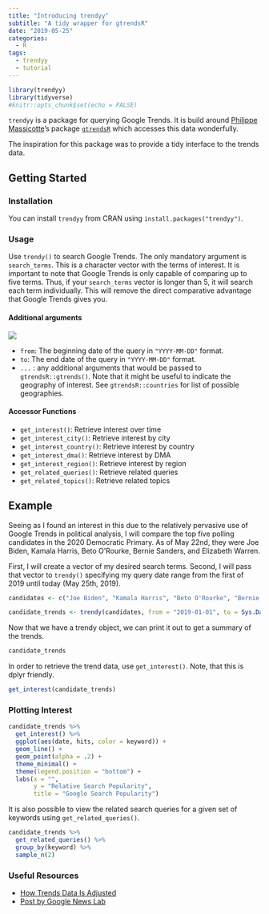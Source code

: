 ```yaml
---
title: "Introducing trendyy"
subtitle: "A tidy wrapper for gtrendsR"
date: "2019-05-25"
categories:
  - R
tags:
  - trendyy
  - tutorial
---
```


```r
library(trendyy)
library(tidyverse)
#knitr::opts_chunk$set(echo = FALSE)
```

`trendyy` is a package for querying Google Trends. It is build around [Philippe Massicotte](https://github.com/PMassicotte)'s package [`gtrendsR`](https://github.com/PMassicotte/gtrendsR) which accesses this data wonderfully.

The inspiration for this package was to provide a tidy interface to the trends data.


## Getting Started

### Installation

You can install `trendyy` from CRAN using `install.packages("trendyy")`.

### Usage

Use `trendy()` to search Google Trends. The only mandatory argument is `search_terms`. This is a character vector with the terms of interest. It is important to note that Google Trends is only capable of comparing up to five terms. Thus, if your `search_terms` vector is longer than 5, it will search each term individually. This will remove the direct comparative advantage that Google Trends gives you.

#### Additional arguments

![](https://imgs.xkcd.com/comics/iso_8601_2x.png)

- `from`: The beginning date of the query in `"YYYY-MM-DD"` format.
- `to`: The end date of the query in `"YYYY-MM-DD"` format.
- `...` : any additional arguments that would be passed to `gtrendsR::gtrends()`. Note that it might be useful to indicate the geography of interest. See `gtrendsR::countries` for list of possible geographies. 

#### Accessor Functions

- `get_interest()`: Retrieve interest over time
- `get_interest_city()`:	Retrieve interest by city
- `get_interest_country()`:	Retrieve interest by country
- `get_interest_dma()`:	Retrieve interest by DMA
- `get_interest_region()`:	Retrieve interest by region
- `get_related_queries()`:	Retrieve related queries
- `get_related_topics()`:	Retrieve related topics


## Example

Seeing as I found an interest in this due to the relatively pervasive use of Google Trends in political analysis, I will compare the top five polling candidates in the 2020 Democratic Primary. As of May 22nd, they were Joe Biden, Kamala Harris, Beto O'Rourke, Bernie Sanders, and Elizabeth Warren. 

First, I will create a vector of my desired search terms. Second, I will pass that vector to `trendy()` specifying my query date range from the first of 2019 until today (May 25th, 2019).


```r
candidates <- c("Joe Biden", "Kamala Harris", "Beto O'Rourke", "Bernie Sanders", "Elizabeth Warren")

candidate_trends <- trendy(candidates, from = "2019-01-01", to = Sys.Date())
```


Now that we have a trendy object, we can print it out to get a summary of the trends.

```r
candidate_trends
```

In order to retrieve the trend data, use `get_interest()`. Note, that this is dplyr friendly. 

```r
get_interest(candidate_trends)
```

### Plotting Interest

```r
candidate_trends %>% 
  get_interest() %>% 
  ggplot(aes(date, hits, color = keyword)) +
  geom_line() +
  geom_point(alpha = .2) +
  theme_minimal() +
  theme(legend.position = "bottom") +
  labs(x = "", 
       y = "Relative Search Popularity",
       title = "Google Search Popularity")
```

It is also possible to view the related search queries for a given set of keywords using `get_related_queries()`. 

```r
candidate_trends %>% 
  get_related_queries() %>% 
  group_by(keyword) %>% 
  sample_n(2)
```



### Useful Resources

* [How Trends Data Is Adjusted](https://support.google.com/trends/answer/4365533?hl=en)
* [Post by Google News Lab](https://medium.com/google-news-lab/what-is-google-trends-data-and-what-does-it-mean-b48f07342ee8)

